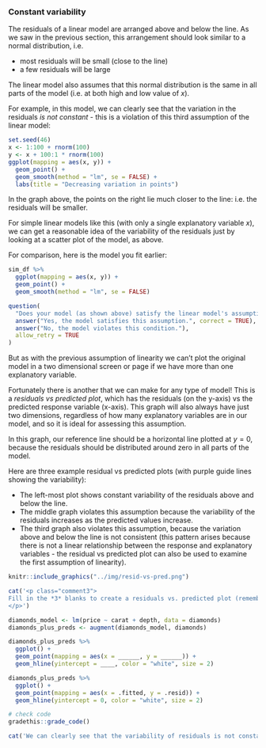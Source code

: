 ### Constant variability

The residuals of a linear model are arranged above and below the line. As we saw in the previous section, this arrangement should look similar to a normal distribution, i.e.

* most residuals will be small (close to the line)
* a few residuals will be large

The linear model also assumes that this normal distribution is the same in all parts of the model (i.e. at both high and low value of $x$).

For example, in this model, we can clearly see that the variation in the residuals *is not constant* - this is a violation of this third assumption of the linear model:

```r
set.seed(46)
x <- 1:100 + rnorm(100)
y <- x + 100:1 * rnorm(100)
ggplot(mapping = aes(x, y)) +
  geom_point() +
  geom_smooth(method = "lm", se = FALSE) +
  labs(title = "Decreasing variation in points")
```

In the graph above, the points on the right lie much closer to the line: i.e. the residuals will be smaller.

For simple linear models like this (with only a single explanatory variable $x$), we can get a reasonable idea of the variability of the residuals just by looking at a scatter plot of the model, as above.

For comparison, here is the model you fit earlier:

```r
sim_df %>%
  ggplot(mapping = aes(x, y)) +
  geom_point() +
  geom_smooth(method = "lm", se = FALSE)
```


```r
question(
  "Does your model (as shown above) satisfy the linear model's assumption of constant variability of residuals?",
  answer("Yes, the model satisfies this assumption.", correct = TRUE),
  answer("No, the model violates this condition."),
  allow_retry = TRUE
)
```

But as with the previous assumption of linearity we can't plot the original model in a two dimensional screen or page if we have more than one explanatory variable.

Fortunately there is another that we can make for any type of model! This is a *residuals vs predicted plot*, which has the residuals (on the y-axis) vs the predicted response variable (x-axis). This graph will also always have just two dimensions, regardless of how many explanatory variables are in our model, and so it is ideal for assessing this assumption.

In this graph, our reference line should be a horizontal line plotted at $y = 0$, because the residuals should be distributed around zero in all parts of the model.

Here are three example residual vs predicted plots (with purple guide lines showing the variability):

* The left-most plot shows constant variability of the residuals above and below the line.
* The middle graph violates this assumption because the variability of the residuals increases as the predicted values increase.
* The third graph also violates this assumption, because the variation above and below the line is not consistent (this pattern arises because there is not a linear relationship between the response and explanatory variables - the residual vs predicted plot can also be used to examine the first assumption of linearity).

<!-- TODO: 
create illustration of resid vs pred plot
-->

```r
knitr::include_graphics("../img/resid-vs-pred.png")
```

<!-- TODO:
- use geom_smooth() to create a trend line?
- is there a function that will plot the approximate upper and lower boundaries of this data?

- also show examples of meeting vs violating the assumption.

- mention "heteroskedasticity"

- mention that the linear model is reasonably robust to violations of this assumption

- have questions asking students to interpret different assumptions plots
-->

<!-- Book version -->

<!-- TODO: 
Add book exercises on resid vs pred plots
-->

<!-- End book -->

<!-- Tutorial version -->

```r
cat('<p class="comment3">
Fill in the *3* blanks to create a residuals vs. predicted plot (remember that these are stored in the `.resid` and `.fitted` columns that we created with the `augment()` function). Set the `geom_hline()` to intercept at $y = 0$.
</p>')
```

```r
diamonds_model <- lm(price ~ carat + depth, data = diamonds)
diamonds_plus_preds <- augment(diamonds_model, diamonds)
```

```r
diamonds_plus_preds %>%
  ggplot() +
  geom_point(mapping = aes(x = ______, y = ______)) +
  geom_hline(yintercept = ____, color = "white", size = 2)
```

```r
diamonds_plus_preds %>%
  ggplot() +
  geom_point(mapping = aes(x = .fitted, y = .resid)) +
  geom_hline(yintercept = 0, color = "white", size = 2)
```

```r
# check code
gradethis::grade_code()
```


```r
cat('We can clearly see that the variability of residuals is not constant above and below the reference line.')
```

<!-- End tutorial -->
